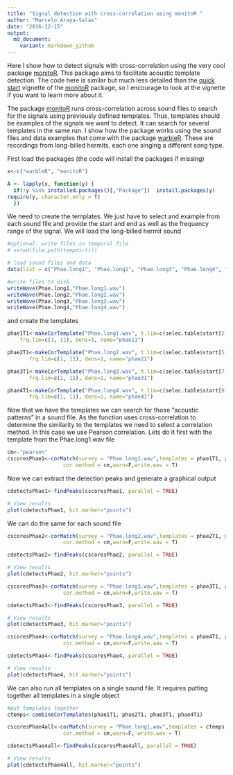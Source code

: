 ```yaml
---
title: "Signal detection with cross-correlation using monitoR "
author: "Marcelo Araya-Salas"
date: "2016-12-15"
output: 
  md_document:
    variant: markdown_github
---
```


Here I show how to detect signals with cross-correlation using the very cool package [monitoR](https://cran.r-project.org/package=monitoR). This package aims to facilitate acoustic template detection. The code here is similar but much less detailed than the [quick start](https://cran.r-project.org/web/packages/monitoR/vignettes/monitoR_QuickStart.pdf) vignette of the [monitoR](https://cran.r-project.org/package=monitoR) package, so I encourage to look at the vignette if you want to learn more about it. 

The package [monitoR](https://cran.r-project.org/package=monitoR) runs cross-correlation across sound files to search for the signals using previously defined templates. Thus, templates should be examples of the signals we want to detect. It can search for several templates in the same run. I show how the package works using the sound files and data examples that come with the package [warbleR](https://cran.r-project.org/package=warbleR). These are recordings from long-billed hermits, each one singing a different song type.

First load the packages (the code will install the packages if missing)

```r

x<-c("warbleR", "monitoR")

A <- lapply(x, function(y) {
  if(!y %in% installed.packages()[,"Package"])  install.packages(y)
require(y, character.only = T)
  })
```

We need to create the templates. We just have to select and example from each sound file and provide the start and end as well as the frequency range of the signal. We will load the long-billed hermit sound

```r
#optional: write files in temporal file
# setwd(file.path(tempdir()))

# load sound files and data
data(list = c("Phae.long1", "Phae.long2", "Phae.long3", "Phae.long4", "selec.table"))

#write files to disk
writeWave(Phae.long1,"Phae.long1.wav")
writeWave(Phae.long2,"Phae.long2.wav")
writeWave(Phae.long3,"Phae.long3.wav")
writeWave(Phae.long4,"Phae.long4.wav")

```


and create the templates

```r
phae1T1<-makeCorTemplate("Phae.long1.wav", t.lim=c(selec.table$start[2],selec.table$end[2]),wl = 300,ovlp=90,
    frq.lim=c(1, 11), dens=1, name="phae11")

phae2T1<-makeCorTemplate("Phae.long2.wav", t.lim=c(selec.table$start[5],selec.table$end[5]),wl = 300,ovlp=90,
       frq.lim=c(1, 11), dens=1, name="phae21")

phae3T1<-makeCorTemplate("Phae.long3.wav", t.lim=c(selec.table$start[7],selec.table$end[7]),wl = 300,ovlp=90,
       frq.lim=c(1, 11), dens=1, name="phae31")

phae4T1<-makeCorTemplate("Phae.long4.wav", t.lim=c(selec.table$start[9],selec.table$end[9]),wl = 300,ovlp=90,
       frq.lim=c(1, 11), dens=1, name="phae41")

```

Now that we have the templates we can search for those "acoustic patterns" in a sound file. As the function uses cross-correlation to determine the similarity to the templates we need to select a correlation method. In this case we use Pearson correlation. Lets do it first with the template from the Phae.long1.wav file

```r
cm<-"pearson"
cscoresPhae1<-corMatch(survey = "Phae.long1.wav",templates = phae1T1, parallel = T,show.prog = F, time.source = "fileinfo",
                  cor.method = cm,warn=F,write.wav = T)

```

Now we can extract the detection peaks and generate a graphical output

```r
cdetectsPhae1<-findPeaks(cscoresPhae1, parallel = TRUE)

# View results
plot(cdetectsPhae1, hit.marker="points")

```

We can do the same for each sound file
```r

cscoresPhae2<-corMatch(survey = "Phae.long2.wav",templates = phae2T1, parallel = T,show.prog = F, time.source = "fileinfo",
                  cor.method = cm,warn=F,write.wav = T)

cdetectsPhae2<-findPeaks(cscoresPhae2, parallel = TRUE)

# View results
plot(cdetectsPhae2, hit.marker="points")

```

```r

cscoresPhae3<-corMatch(survey = "Phae.long3.wav",templates = phae3T1, parallel = T,show.prog = F, time.source = "fileinfo",
                  cor.method = cm,warn=F,write.wav = T)

cdetectsPhae3<-findPeaks(cscoresPhae3, parallel = TRUE)

# View results
plot(cdetectsPhae3, hit.marker="points")

```

```r

cscoresPhae4<-corMatch(survey = "Phae.long4.wav",templates = phae4T1, parallel = T,show.prog = F, time.source = "fileinfo",
                  cor.method = cm,warn=F,write.wav = T)

cdetectsPhae4<-findPeaks(cscoresPhae4, parallel = TRUE)

# View results
plot(cdetectsPhae4, hit.marker="points")

```

We can also run all templates on a single sound file. It requires putting together all templates in a single object

```r
#put templates together
ctemps<-combineCorTemplates(phae1T1, phae2T1, phae3T1, phae4T1)

cscoresPhae4all<-corMatch(survey = "Phae.long1.wav",templates = ctemps, parallel = T,show.prog = F, time.source = "fileinfo",
                  cor.method = cm,warn=F, write.wav = T)

cdetectsPhae4all<-findPeaks(cscoresPhae4all, parallel = TRUE)

# View results
plot(cdetectsPhae4all, hit.marker="points")

```


